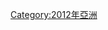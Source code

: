 {{Commonscat|2012 in Russia}}

{{Year in country category|2|0|1|2|俄羅斯|歐洲||}}

[[Category:2012年亞洲|Category:2012年亞洲]]